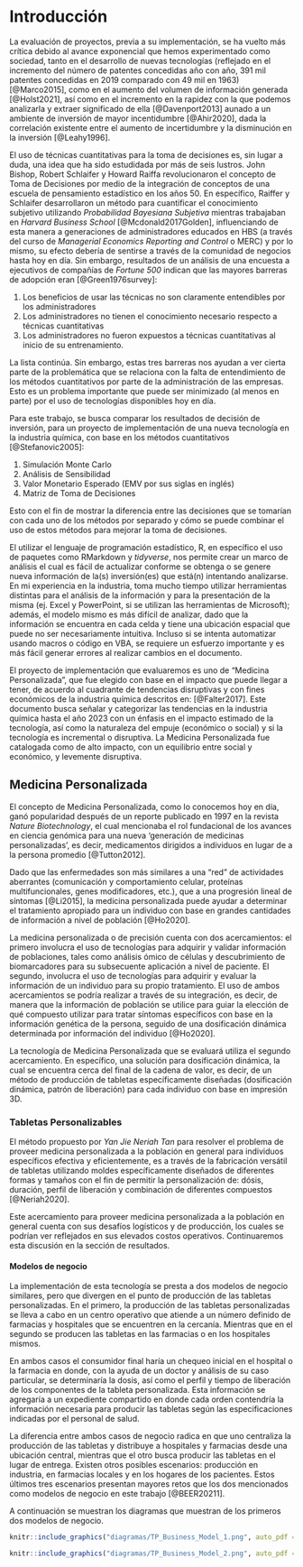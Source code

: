 
# Introducción

La evaluación de proyectos, previa a su implementación, se ha vuelto más
crítica debido al avance exponencial que hemos experimentado como
sociedad, tanto en el desarrollo de nuevas tecnologías (reflejado en el
incremento del número de patentes concedidas año con año, 391 mil
patentes concedidas en 2019 comparado con 49 mil en 1963) [@Marco2015],
como en el aumento del volumen de información generada [@Holst2021], así
como en el incremento en la rapidez con la que podemos analizarla y
extraer significado de ella [@Davenport2013] aunado a un ambiente de
inversión de mayor incentidumbre [@Ahir2020], dada la correlación
existente entre el aumento de incertidumbre y la disminución en la
inversión [@Leahy1996].

El uso de técnicas cuantitativas para la toma de decisiones es, sin
lugar a duda, una idea que ha sido estudidada por más de seis lustros.
John Bishop, Robert Schlaifer y Howard Raiffa revolucionaron el concepto
de Toma de Decisiones por medio de la integración de conceptos de una
escuela de pensamiento estadístico en los años 50. En específico,
Raiffer y Schlaifer desarrollaron un método para cuantificar el
conocimiento subjetivo utilizando *Probabilidad Bayesiana Subjetiva*
mientras trabajaban en *Harvard Business School* [@Mcdonald2017Golden],
influenciando de esta manera a generaciones de administradores educados
en HBS (a través del curso de *Managerial Economics Reporting and
Control* o MERC) y por lo mismo, su efecto debería de sentirse a través
de la comunidad de negocios hasta hoy en día. Sin embargo, resultados de
un análisis de una encuesta a ejecutivos de compañías de *Fortune 500*
indican que las mayores barreras de adopción eran [@Green1976survey]:

1.  Los beneficios de usar las técnicas no son claramente entendibles
    por los administradores
2.  Los administradores no tienen el conocimiento necesario respecto a
    técnicas cuantitativas
3.  Los administradores no fueron expuestos a técnicas cuantitativas al
    inicio de su entrenamiento.

La lista continúa. Sin embargo, estas tres barreras nos ayudan a ver cierta 
parte de la problemática que se relaciona con la falta de entendimiento de los 
métodos cuantitativos por parte de la administración de las empresas. Esto es un
problema importante que puede ser minimizado (al menos en parte) por el
uso de tecnologías disponibles hoy en día.

Para este trabajo, se busca comparar los resultados de decisión de
inversión, para un proyecto de implementación de una nueva tecnología en
la industria química, con base en los métodos cuantitativos [@Stefanovic2005]: 


1. Simulación Monte Carlo
2. Análisis de Sensibilidad
3. Valor Monetario Esperado (EMV por sus siglas en inglés)
4. Matriz de Toma de Decisiones


Esto con el fin de mostrar la diferencia entre las decisiones que se
tomarían con cada uno de los métodos por separado y cómo se puede
combinar el uso de estos métodos para mejorar la toma de decisiones.

El utilizar el lenguaje de programación estadístico, R, en específico el uso de paquetes como RMarkdown y *tidyverse*, nos permite crear un marco de análisis el 
cual es fácil de actualizar conforme se obtenga o se genere nueva información de 
la(s) inversión(es) que está(n) intentando analizarse. En mi experiencia en la industria, toma mucho tiempo utilizar herramientas distintas para el análisis 
de la información y para la presentación de la misma (ej. Excel y PowerPoint,
si se utilizan las herramientas de Microsoft); además, el modelo
mismo es más difícil de analizar, dado que la información se encuentra
en cada celda y tiene una ubicación espacial que puede no ser
necesariamente intuitiva. Incluso si se intenta automatizar usando macros o 
código en VBA, se requiere un esfuerzo importante y es más fácil generar 
errores al realizar cambios en el documento.

El proyecto de implementación que evaluaremos es uno de "Medicina
Personalizada", que fue elegido con base en el impacto que puede llegar
a tener, de acuerdo al cuadrante de tendencias disruptivas y con fines
económicos de la industria química descritos en: [@Falter2017]. Este documento 
busca señalar y categorizar las tendencias en la industria química hasta el año 
2023 con un énfasis en el impacto estimado de la tecnología, así como la 
naturaleza del empuje (económico o social) y si la tecnología es incremental o 
disruptiva. La Medicina Personalizada fue catalogada como de alto impacto, con un equilibrio entre social y económico, y levemente disruptiva.

\newpage

## Medicina Personalizada

El concepto de Medicina Personalizada, como lo conocemos hoy en día, ganó 
popularidad después de un reporte publicado en 1997 en la revista 
*Nature Biotechnology*, el cual mencionaba el rol fundacional de los avances 
en ciencia genómica para una nueva 'generación 
de medicinas personalizadas', es decir, medicamentos dirigidos a individuos en 
lugar de a la persona promedio [@Tutton2012].

Dado que las enfermedades son más similares a una "red" de actividades
aberrantes (comunicación y comportamiento celular, proteínas
multifuncionales, genes modificadores, etc.), que a una progresión
lineal de síntomas [@Li2015], la medicina personalizada puede ayudar a
determinar el tratamiento apropiado para un individuo con base en
grandes cantidades de información a nivel de población [@Ho2020].

La medicina personalizada o de precisión cuenta con dos acercamientos:
el primero involucra el uso de tecnologías para adquirir y validar
información de poblaciones, tales como análisis ómico de células y
descubrimiento de biomarcadores para su subsecuente aplicación a nivel
de paciente. El segundo, involucra el uso de tecnologías para adquirir y
evaluar la información de un individuo para su propio tratamiento. El
uso de ambos acercamientos se podría realizar a través de su
integración, es decir, de manera que la información de población se utilice 
para guiar la elección de qué compuesto utilizar para tratar síntomas 
específicos con base en la información genética de la persona, seguido de una dosificación dinámica determinada por información del individuo [@Ho2020].

La tecnología de Medicina Personalizada que se evaluará utiliza el segundo 
acercamiento. En específico, una solución para dosificación dinámica, la 
cual se encuentra cerca del final de la cadena de valor, es decir, de un 
método de producción de tabletas específicamente diseñadas (dosificación 
dinámica, patrón de liberación) para cada individuo con base en impresión 3D.

### Tabletas Personalizables

El método propuesto por *Yan Jie Neriah Tan* para resolver el problema de
proveer medicina personalizada a la población en general para individuos
específicos efectiva y eficientemente, es a través de la fabricación
versátil de tabletas utilizando moldes específicamente diseñados de
diferentes formas y tamaños con el fin de permitir la personalización de: dósis, duración, perfil de liberación y combinación de diferentes 
compuestos [@Neriah2020].

Este acercamiento para proveer medicina personalizada a la población en
general cuenta con sus desafíos logísticos y de producción, los cuales
se podrían ver reflejados en sus elevados costos operativos. Continuaremos
esta discusión en la sección de resultados.

#### Modelos de negocio

La implementación de esta tecnología se presta a dos modelos de negocio
similares, pero que divergen en el punto de producción de las tabletas
personalizadas. En el primero, la producción de las
tabletas personalizadas se lleva a cabo en un centro operativo que
atiende a un número definido de farmacias y hospitales que se encuentren
en la cercanía. Mientras que en el segundo se producen
las tabletas en las farmacias o en los hospitales mismos.

En ambos casos el consumidor final haría un chequeo inicial en el hospital
o la farmacia en donde, con la ayuda de un doctor y análisis de su caso
particular, se determinaría la dosis, así como el perfil y
tiempo de liberación de los componentes de la tableta personalizada.
Esta información se agregaría a un expediente compartido en donde cada
orden contendría la información necesaria para producir las tabletas
según las especificaciones indicadas por el personal de salud.

La diferencia entre ambos casos de negocio radica en que uno centraliza
la producción de las tabletas y distribuye a hospitales y farmacias
desde una ubicación central, mientras que el otro busca producir las
tabletas en el lugar de entrega. Existen otros posibles escenarios: producción 
en industria, en farmacias locales y en los hogares de los pacientes. Estos 
últimos tres escenarios presentan mayores retos que los dos mencionados como 
modelos de negocio en este trabajo [@BEER20211].

A continuación se muestran los diagramas que muestran de los primeros dos 
modelos de negocio.

```r
knitr::include_graphics("diagramas/TP_Business_Model_1.png", auto_pdf = TRUE)
```


```r
knitr::include_graphics("diagramas/TP_Business_Model_2.png", auto_pdf = TRUE)
```

\newpage

\thispagestyle{empty}

\newpage
